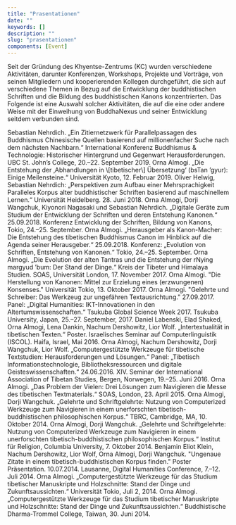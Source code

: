```yaml
---
title: "Prasentationen"
date: ""
keywords: []
description: ""
slug: "prasentationen"
components: [Event]
---
```


Seit der Gründung des Khyentse-Zentrums (KC) wurden verschiedene Aktivitäten, darunter Konferenzen, Workshops, Projekte und Vorträge, von seinen Mitgliedern und kooperierenden Kollegen durchgeführt, die sich auf verschiedene Themen in Bezug auf die Entwicklung der buddhistischen Schriften und die Bildung des buddhistischen Kanons konzentrierten. Das Folgende ist eine Auswahl solcher Aktivitäten, die auf die eine oder andere Weise mit der Einweihung von BuddhaNexus und seiner Entwicklung seitdem verbunden sind.

<Event year="2019">
  Sebastian Nehrdich. „Ein Zitiernetzwerk für Parallelpassagen des Buddhismus
  Chinesische Quellen basierend auf millionenfacher Suche nach dem nächsten
  Nachbarn.“ International Konferenz Buddhismus & Technologie: Historischer
  Hintergrund und Gegenwart Herausforderungen. UBC St. John’s College, 20.–22.
  September 2019.
</Event>

<Event year="2019">
  Orna Almogi. „Die Entstehung der ‚Abhandlungen in \[tibetischer\] Übersetzung‘
  (bsTan ’gyur): Einige Meilensteine.“ Universität Kyoto, 12. Februar 2019.
</Event>

<Event year="2018">
  Oliver Helwig, Sebastian Nehrdich: „Perspektiven zum Aufbau einer
  Mehrsprachigkeit Paralleles Korpus alter buddhistischer Schriften basierend
  auf maschinellem Lernen.“ Universität Heidelberg. 28. Juni 2018.
</Event>

<Event year="2018">
  Orna Almogi, Dorji Wangchuk, Kiyonori Nagasaki und Sebastian Nehrdich.
  „Digitale Geräte zum Studium der Entwicklung der Schriften und deren
  Entstehung Kanonen.“ 25.09.2018. Konferenz Entwicklung der Schriften, Bildung
  von Kanons, Tokio, 24.–25. September.
</Event>

<Event year="2018">
  Orna Almogi. „Herausgeber als Kanon-Macher: Die Entstehung des tibetischen
  Buddhismus Canon im Hinblick auf die Agenda seiner Herausgeber.“ 25.09.2018.
  Konferenz: „Evolution von Schriften, Entstehung von Kanonen.“ Tokio, 24.–25.
  September.
</Event>

<Event year="2017">
  Orna Almogi. „Die Evolution der alten Tantras und die Entstehung der rNying
  margyud ʼbum: Der Stand der Dinge.“ Kreis der Tibeter und Himalaya Studien.
  SOAS, Universität London, 17. November 2017.
</Event>

<Event year="2017">
  Orna Almogi. "Die Herstellung von Kanonen: Mittel zur Erzielung eines
  (erzwungenen) Konsenses." Universität Tokio, 13. Oktober 2017.
</Event>

<Event year="2017">
  Orna Almogi. "Gelehrte und Schreiber: Das Werkzeug zur ungefähren
  Textausrichtung." 27.09.2017. Panel: „Digital Humanities: IKT-Innovationen in
  den Altertumswissenschaften.“ Tsukuba Global Science Week 2017. Tsukuba
  University, Japan, 25.–27. September, 2017.
</Event>

<Event year="2016">
  Daniel Labenski, Elad Shaked, Orna Almogi, Lena Dankin, Nachum Dershowitz,
  Lior Wolf. „Intertextualität in tibetischen Texten.“ Poster. Israelisches
  Seminar auf Computerlinguistik (ISCOL). Haifa, Israel, Mai 2016.
</Event>

<Event year="2016">
  Orna Almogi, Nachum Dershowitz, Dorji Wangchuk, Lior Wolf. „Computergestützte
  Werkzeuge für tibetische Textstudien: Herausforderungen und Lösungen.“ Panel:
  „Tibetisch Informationstechnologie, Bibliotheksressourcen und digitale
  Geisteswissenschaften.“ 24.06.2016. XIV. Seminar der International Association
  of Tibetan Studies, Bergen, Norwegen, 19.–25. Juni 2016.
</Event>

<Event year="2015">
  Orna Almogi. „Das Problem der Vielen: Drei Lösungen zum Navigieren die Messe
  des tibetischen Textmaterials.“ SOAS, London, 23. April 2015.
</Event>

<Event year="2014">
  Orna Almogi, Dorji Wangchuk. „Gelehrte und Schriftgelehrte: Nutzung von
  Computerized Werkzeuge zum Navigieren in einem unerforschten
  tibetisch-buddhistischen philosophischen Korpus.“ TBRC, Cambridge, MA, 10.
  Oktober 2014.
</Event>

<Event year="2014">
  Orna Almogi, Dorji Wangchuk. „Gelehrte und Schriftgelehrte: Nutzung von
  Computerized Werkzeuge zum Navigieren in einem unerforschten
  tibetisch-buddhistischen philosophischen Korpus.“ Institut für Religion,
  Columbia University, 7. Oktober 2014.
</Event>

<Event year="2014">
  Benjamin Eliot Klein, Nachum Dershowitz, Lior Wolf, Orna Almogi, Dorji
  Wangchuk. "Ungenaue Zitate in einem tibetisch-buddhistischen Korpus finden."
  Poster Präsentation. 10.07.2014. Lausanne, Digital Humanities Conference,
  7.–12. Juli 2014.
</Event>

<Event year="2014">
  Orna Almogi. „Computergestützte Werkzeuge für das Studium tibetischer
  Manuskripte und Holzschnitte: Stand der Dinge und Zukunftsaussichten.“
  Universität Tokio, Juli 2, 2014.
</Event>

<Event year="2014">
  Orna Almogi. „Computergestützte Werkzeuge für das Studium tibetischer
  Manuskripte und Holzschnitte: Stand der Dinge und Zukunftsaussichten.“
  Buddhistische Dharma-Trommel College, Taiwan, 30. Juni 2014.
</Event>
